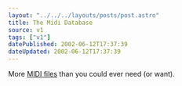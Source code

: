 ```yaml
---
layout: "../../../layouts/posts/post.astro"
title: The Midi Database
source: v1
tags: ["v1"]
datePublished: 2002-06-12T17:37:39
dateUpdated: 2002-06-12T17:37:39
---
```


More [MIDI files][1] than you could ever need (or want).

[1]: http://www.mididb.com/ "The Midi Database"
